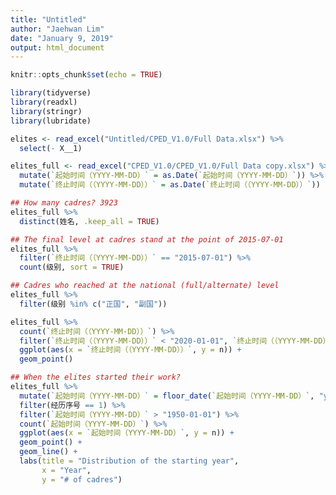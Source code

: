 ```yaml
---
title: "Untitled"
author: "Jaehwan Lim"
date: "January 9, 2019"
output: html_document
---
```


```r
knitr::opts_chunk$set(echo = TRUE)
```

```r
library(tidyverse)
library(readxl)
library(stringr)
library(lubridate)

elites <- read_excel("Untitled/CPED_V1.0/Full Data.xlsx") %>% 
  select(- X__1)

elites_full <- read_excel("CPED_V1.0/CPED_V1.0/Full Data copy.xlsx") %>% 
  mutate(`起始时间（YYYY-MM-DD）` = as.Date(`起始时间（YYYY-MM-DD）`)) %>% 
  mutate(`终止时间（（YYYY-MM-DD））` = as.Date(`终止时间（（YYYY-MM-DD））`)) 
```

```r
## How many cadres? 3923
elites_full %>% 
  distinct(姓名, .keep_all = TRUE) 

## The final level at cadres stand at the point of 2015-07-01
elites_full %>% 
  filter(`终止时间（（YYYY-MM-DD））` == "2015-07-01") %>% 
  count(级别, sort = TRUE)

## Cadres who reached at the national (full/alternate) level
elites_full %>% 
  filter(级别 %in% c("正国", "副国"))

elites_full %>% 
  count(`终止时间（（YYYY-MM-DD））`) %>% 
  filter(`终止时间（（YYYY-MM-DD））` < "2020-01-01", `终止时间（（YYYY-MM-DD））` > "2010-01-01") %>% 
  ggplot(aes(x = `终止时间（（YYYY-MM-DD））`, y = n)) + 
  geom_point()

## When the elites started their work? 
elites_full %>%
  mutate(`起始时间（YYYY-MM-DD）` = floor_date(`起始时间（YYYY-MM-DD）`, "year")) %>% 
  filter(经历序号 == 1) %>%
  filter(`起始时间（YYYY-MM-DD）` > "1950-01-01") %>% 
  count(`起始时间（YYYY-MM-DD）`) %>% 
  ggplot(aes(x = `起始时间（YYYY-MM-DD）`, y = n)) +
  geom_point() +
  geom_line() + 
  labs(title = "Distribution of the starting year", 
       x = "Year", 
       y = "# of cadres")
  
```


